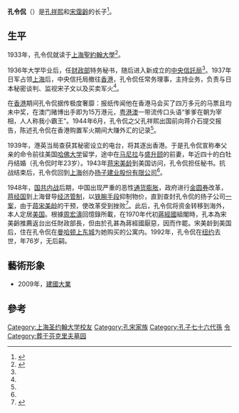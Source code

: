 {{Infobox_Person
| name = 孔令侃
|image=1936年 孔令侃.jpg
|box_width=150px
|occupation= 政治人物
| period = 20世纪 
|birth_name=
| other_names =
| Sex = 男
|birth_date= 1916年12月10日
|birth_place={{ROC-1912}}[[上海|上海]]
|death_date= 1992年8月1日
|death_place={{USA}}[[紐約|紐約]]
| nationality ={{ROC}}
| residence = 
| party = {{KMT}}
| religion = 
| spouse = 白兰花
| relatives =父 [[孔祥熙|孔祥熙]]<br> 母 [[宋靄齡|宋靄齡]]
| educate =上海聖約翰大學<br>[[哈佛大学|哈佛大学]]
| past =财政部特务秘书<br>中央信託局職員<br>中央信託局常务理事<br>蒋宋美龄秘书<br>[[扬子建业股份有限公司|扬子建业股份有限公司]]創立人<br>移居美國
| work =扬子建业
| award = 
}}
'''孔令侃'''（{{bd|1916年|12月10日|1992年|8月1日|catIdx=Kong孔}}）是[[孔祥熙|孔祥熙]]和[[宋靄齡|宋靄齡]]的长子<ref>{{Cite book|title=蒋介石父子1949危机档案|last=王丰著|first=|publisher=北京：九州出版社|year=2010.09|isbn=978-7-5108-0550-9|location=|pages=111}}</ref>。

== 生平 ==
1933年，孔令侃就读于[[上海聖約翰大學|上海聖約翰大學]]<ref name=":0">{{Cite journal|title=孔令侃与扬子建业公司|author=郑会欣|url=|journal=中国经济史研究|issue=4|doi=|others=|year=2017|volume=|page=|pmid=}}</ref>。

1936年大学毕业后，任[[中華民國財政部|财政部]]特务秘书，随后进入新成立的[[中央信託局|中央信託局]]<ref name=":0" />。1937年日军占领[[上海|上海]]后，中央信托局撤往[[香港|香港]]，孔令侃任常务理事，主持业务，负责与日本秘密谈判、监视宋子文以及买卖军火<ref name=":0" />。

在[[香港|香港]]期间孔令侃据传极度奢靡：报纸传闻他在香港马会买了四万多元的马票且均未中奖，在澳门赌博出手即为15万港元，[[粵港澳|粤港澳]]一带流传口头语“爹爹在朝为宰相，人人称我小霸王”。1944年6月，孔令侃之父孔祥熙出国前向蒋介石提交报告，陈述孔令侃在香港购置军火期间大赚外汇的记录<ref name=":0" />。

1939年，港英当局查获其秘密设立的电台，将其逐出香港。于是孔令侃宣称奉父亲的命令前往美国[[哈佛大学|哈佛大学]]留学，途中在[[马尼拉|马尼拉]]与[[盛升颐|盛升颐]]的前妻，年近四十的白牡丹结婚（孔令侃时年23岁）。1943年[[蒋宋美龄|蒋宋美龄]]到美国访问，孔令侃担任秘书。抗战结束后，孔令侃回到[[上海|上海]]创办[[扬子建业股份有限公司|扬子建业股份有限公司]]<ref name=":0" />。

1948年，[[国共内战|国共内战]]后期，中国出现严重的恶性[[通货膨胀|通货膨胀]]，政府进行[[金圆券|金圆券]]改革，[[蒋经国|蒋经国]]到上海督导[[八一九限价|经济管制]]，以[[上海打虎|铁腕手段]]抑制物价，直到查封孔令侃的扬子公司[[扬子公司案|一案]]，由于[[蒋宋美龄|蒋宋美龄]]的干预，使改革受到挫败<ref>{{Cite book|title=百年老照片 第2册|last=杨熙越，石仁主编|first=|publisher=北京：经济日报出版社|year=1997-11|isbn=7-80127-412-1|location=|pages=264}}</ref>。此后，孔令侃将资金转移到海外，本人定居[[美国|美国]]。根據[[周宏濤|周宏濤]]回憶錄所載，在1970年代初[[蔣經國|蔣經國]]組閣時，孔本為宋美齡推薦返台出任財政部長，但由於孔甚為蔣經國厭惡，因而作罷。宋美龄到美国后，住在孔令侃在[[曼哈顿|曼哈顿]][[上东城|上东城]]为她购买的公寓内。1992年，孔令侃在[[纽约|纽约]]去世，年76岁，无后嗣。

== 藝術形象 ==
*2009年，[[建國大業|建國大業]]

==參考==
{{reflist}}

{{宋嘉澍家族}}
{{DEFAULTSORT:Kong孔}}
[[Category:上海圣约翰大学校友|Category:上海圣约翰大学校友]]
[[Category:孔宋家族|Category:孔宋家族]]
[[Category:孔子七十六代孫|Category:孔子七十六代孫]]
[[Category:孔姓|令]]
[[Category:葬于芬克里夫墓园|Category:葬于芬克里夫墓园]]